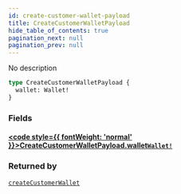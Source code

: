 ```yaml
---
id: create-customer-wallet-payload
title: CreateCustomerWalletPayload
hide_table_of_contents: true
pagination_next: null
pagination_prev: null
---
```








No description

```graphql
type CreateCustomerWalletPayload {
  wallet: Wallet!
}
```


### Fields

#### [<code style={{ fontWeight: 'normal' }}>CreateCustomerWalletPayload.<b>wallet</b></code>](#)<Bullet />[`Wallet!`](/objects/wallet) <Badge class="secondary" text="non-null"/> <Badge class="secondary" text="object"/>
> 
> 



### Returned by

[`createCustomerWallet`](/mutations/create-customer-wallet)  <Badge class="secondary" text="mutation"/>




